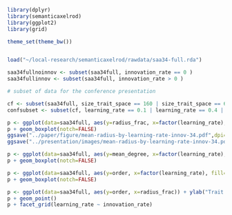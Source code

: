 ```r
library(dplyr)
library(semanticaxelrod)
library(ggplot2)
library(grid)

theme_set(theme_bw())


load("~/local-research/semanticaxelrod/rawdata/saa34-full.rda")

saa34fullnoinnov <- subset(saa34full, innovation_rate == 0 )
saa34fullinnov <- subset(saa34full, innovation_rate > 0 )

# subset of data for the conference presentation

cf <- subset(saa34full, size_trait_space == 160 | size_trait_space == 640 | size_trait_space == 2496 | size_trait_space == 62496 )
confsubset <- subset(cf, learning_rate == 0.1 | learning_rate == 0.4 | learning_rate == 0.9)


```


```r

p <- ggplot(data=saa34full, aes(y=radius_frac, x=factor(learning_rate), fill=factor(innovation_rate))) + ylab("Normalized Mean Trait Graph Radius") + xlab("Prerequisite Learning Rate") + labs(fill="Global Innovation Rate")
p + geom_boxplot(notch=FALSE)
ggsave("../paper/figure/mean-radius-by-learning-rate-innov-34.pdf",dpi=300)
ggsave("../presentation/images/mean-radius-by-learning-rate-innov-34.pdf",dpi=300)

```

```r

p <- ggplot(data=saa34full, aes(y=mean_degree, x=factor(learning_rate), fill=factor(innovation_rate))) + ylab("Mean Degree") + xlab("Prerequisite Learning Rate") + labs(fill="Global Innovation Rate")
p + geom_boxplot(notch=FALSE)

```

```r

p <- ggplot(data=saa34full, aes(y=order, x=factor(learning_rate), fill=factor(innovation_rate))) + ylab("Trait Tree Size") + xlab("Prerequisite Learning Rate") + labs(fill="Global Innovation Rate")
p + geom_boxplot(notch=FALSE)


```


```r
p <- ggplot(data=saa34full, aes(y=order, x=radius_frac)) + ylab("Trait Tree Size") + xlab("Normalized Mean Trait Graph Radius") 
p + geom_point()
p + facet_grid(learning_rate ~ innovation_rate)

```


